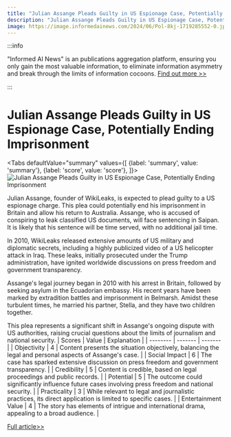 ```yaml
---
title: "Julian Assange Pleads Guilty in US Espionage Case, Potentially Ending Imprisonment"
description: "Julian Assange Pleads Guilty in US Espionage Case, Potentially Ending Imprisonment"
image: https://image.informedainews.com/2024/06/Pol-8kj-1719285552-0.jpg
---
```



:::info

"Informed AI News" is an publications aggregation platform, ensuring you only gain the most valuable information, to eliminate information asymmetry and break through the limits of information cocoons.  [Find out more >>](/)

:::

# Julian Assange Pleads Guilty in US Espionage Case, Potentially Ending Imprisonment


<Tabs
	defaultValue="summary"
	values={[
	{label: 'summary', value: 'summary'},
	{label: 'score', value: 'score'},
]}>
<TabItem value="summary">
<img
  src="https://image.informedainews.com/2024/06/Pol-8kj-1719285552-0.jpg"
  alt="Julian Assange Pleads Guilty in US Espionage Case, Potentially Ending Imprisonment"
/>



Julian Assange, founder of WikiLeaks, is expected to plead guilty to a US espionage charge. This plea could potentially end his imprisonment in Britain and allow his return to Australia. Assange, who is accused of conspiring to leak classified US documents, will face sentencing in Saipan. It is likely that his sentence will be time served, with no additional jail time.

In 2010, WikiLeaks released extensive amounts of US military and diplomatic secrets, including a highly publicized video of a US helicopter attack in Iraq. These leaks, initially prosecuted under the Trump administration, have ignited worldwide discussions on press freedom and government transparency.

Assange's legal journey began in 2010 with his arrest in Britain, followed by seeking asylum in the Ecuadorian embassy. His recent years have been marked by extradition battles and imprisonment in Belmarsh. Amidst these turbulent times, he married his partner, Stella, and they have two children together.

This plea represents a significant shift in Assange's ongoing dispute with US authorities, raising crucial questions about the limits of journalism and national security.
</TabItem>
<TabItem value="score">
	| Scores     | Value   | Explanation |
	| -------- | ------- | ------- |
	| Objectivity  | 4    | Content presents the situation objectively, balancing the legal and personal aspects of Assange's case.    |
	| Social Impact | 6     | The case has sparked extensive discussion on press freedom and government transparency.    |
	| Credibility    | 5    | Content is credible, based on legal proceedings and public records.    |
	| Potential    | 5    | The outcome could significantly influence future cases involving press freedom and national security.    |
	| Practicality    | 3    | While relevant to legal and journalistic practices, its direct application is limited to specific cases.    |
	| Entertainment Value    | 4    | The story has elements of intrigue and international drama, appealing to a broad audience.    |
</TabItem>
</Tabs>

[Full article>>](https://www.theguardian.com/media/article/2024/jun/25/julian-assange-plea-deal-with-us-free-to-return-australia)
